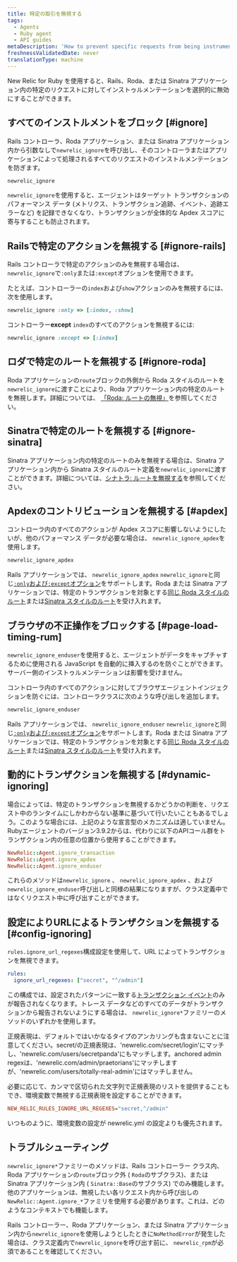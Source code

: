 ```yaml
---
title: 特定の取引を無視する
tags:
  - Agents
  - Ruby agent
  - API guides
metaDescription: 'How to prevent specific requests from being instrumented entirely in New Relic, or prevent them from being factored into your Apdex score.'
freshnessValidatedDate: never
translationType: machine
---
```


New Relic for <DNT>Ruby</DNT> を使用すると、Rails、Roda、または Sinatra アプリケーション内の特定のリクエストに対してインストゥルメンテーションを選択的に無効にすることができます。

## すべてのインストルメントをブロック [#ignore]

Rails コントローラ、Roda アプリケーション、または Sinatra アプリケーション内から引数なしで`newrelic_ignore`を呼び出し、そのコントローラまたはアプリケーションによって処理されるすべてのリクエストのインストルメンテーションを防ぎます。

```rb
newrelic_ignore
```

`newrelic_ignore`を使用すると、エージェントはターゲット トランザクションのパフォーマンス データ (メトリクス、トランザクション追跡、イベント、追跡エラーなど) を記録できなくなり、トランザクションが全体的な Apdex スコアに寄与することも防止されます。

## Railsで特定のアクションを無視する [#ignore-rails]

Rails コントローラで特定のアクションのみを無視する場合は、 `newrelic_ignore`で`:only`または`:except`オプションを使用できます。

たとえば、コントローラーの`index`および`show`アクションのみを無視するには、次を使用します。

```rb
newrelic_ignore :only => [:index, :show]
```

コントローラー<DNT>**except**</DNT> `index`のすべてのアクションを無視するには:

```rb
newrelic_ignore :except => [:index]
```

## ロダで特定のルートを無視する [#ignore-roda]

Roda アプリケーションの`route`ブロックの外側から Roda スタイルのルートを`newrelic_ignore`に渡すことにより、Roda アプリケーション内の特定のルートを無視します。詳細については、 [「Roda: ルートの無視」](/docs/agents/ruby-agent/frameworks/roda-support#ignoring-routes)を参照してください。

## Sinatraで特定のルートを無視する [#ignore-sinatra]

Sinatra アプリケーション内の特定のルートのみを無視する場合は、Sinatra アプリケーション内から Sinatra スタイルのルート定義を`newrelic_ignore`に渡すことができます。詳細については、[シナトラ: ルートを無視する](/docs/agents/ruby-agent/frameworks/sinatra-support#ignoring-routes)を参照してください。

## Apdexのコントリビューションを無視する [#apdex]

コントローラ内のすべてのアクションが Apdex スコアに影響しないようにしたいが、他のパフォーマンス データが必要な場合は、 `newrelic_ignore_apdex`を使用します。

```rb
newrelic_ignore_apdex
```

Rails アプリケーションでは、 `newrelic_ignore_apdex` `newrelic_ignore`と同じ[`:only`および`:except`オプション](#ignore-rails)をサポートします。Roda または Sinatra アプリケーションでは、特定のトランザクションを対象とする[同じ Roda スタイルのルート](#ignore-roda)または[Sinatra スタイルのルート](#ignore-sinatra)を受け入れます。

## ブラウザの不正操作をブロックする [#page-load-timing-rum]

`newrelic_ignore_enduser`を使用すると、エージェントが[<InlinePopover type="browser" />](/docs/agents/ruby-agent/features/page-load-timing-ruby)データをキャプチャするために使用される JavaScript を自動的に挿入するのを防ぐことができます。 サーバー側のインストゥルメンテーションは影響を受けません。

コントローラ内のすべてのアクションに対してブラウザエージェントインジェクションを防ぐには、コントローラクラスに次のような呼び出しを追加します。

```rb
newrelic_ignore_enduser
```

Rails アプリケーションでは、 `newrelic_ignore_enduser` `newrelic_ignore`と同じ[`:only`および`:except`オプション](#ignore-rails)をサポートします。Roda または Sinatra アプリケーションでは、特定のトランザクションを対象とする[同じ Roda スタイルのルート](#ignore-roda)または[Sinatra スタイルのルート](#ignore-sinatra)を受け入れます。

## 動的にトランザクションを無視する [#dynamic-ignoring]

場合によっては、特定のトランザクションを無視するかどうかの判断を、リクエスト中のランタイムにしかわからない基準に基づいて行いたいこともあるでしょう。このような場合には、上記のような宣言型のメカニズムは適していません。Rubyエージェントのバージョン3.9.2からは、代わりに以下のAPIコール群をトランザクション内の任意の位置から使用することができます。

```rb
NewRelic::Agent.ignore_transaction
NewRelic::Agent.ignore_apdex
NewRelic::Agent.ignore_enduser
```

これらのメソッドは`newrelic_ignore` 、 `newrelic_ignore_apdex` 、および`newrelic_ignore_enduser`呼び出しと同様の結果になりますが、クラス定義中ではなくリクエスト中に呼び出すことができます。

## 設定によりURLによるトランザクションを無視する [#config-ignoring]

`rules.ignore_url_regexes`構成設定を使用して、URL によってトランザクションを無視できます。

```yml
rules:
  ignore_url_regexes: ["secret", "^/admin"]
```

この構成では、設定されたパターンに一致する[トランザクション イベント](/docs/telemetry-data-platform/understand-data/event-data/events-reported-apm/)のみが報告されなくなります。トレース データなどのすべてのデータがトランザクションから報告されないようにする場合は、 `newrelic_ignore*`ファミリーのメソッドのいずれかを使用します。

正規表現は、デフォルトではいかなるタイプのアンカリングも含まないことに注意してください。secret/の正規表現は、&apos;newrelic.com/secret/login&apos;にマッチし、&apos;newrelic.com/users/secretpanda&apos;にもマッチします。anchored admin regexは、&apos;newrelic.com/admin/praetorians&apos;にマッチしますが、&apos;newrelic.com/users/totally-real-admin&apos;にはマッチしません。

必要に応じて、カンマで区切られた文字列で正規表現のリストを提供することもでき、環境変数で無視する正規表現を設定することができます。

```ini
NEW_RELIC_RULES_IGNORE_URL_REGEXES="secret,^/admin"
```

いつものように、環境変数の設定が newrelic.yml の設定よりも優先されます。

## トラブルシューティング

`newrelic_ignore*`ファミリーのメソッドは、Rails コントローラー クラス内、Roda アプリケーションの`route`ブロック外 ( `Roda`のサブクラス)、または Sinatra アプリケーション内 ( `Sinatra::Base`のサブクラス) でのみ機能します。他のアプリケーションは、無視したい各リクエスト内から呼び出しの`NewRelic::Agent.ignore_*`ファミリを使用する必要があります。これは、どのようなコンテキストでも機能します。

Rails コントローラー、Roda アプリケーション、または Sinatra アプリケーション内から`newrelic_ignore`を使用しようとしたときに`NoMethodError`が発生した場合は、クラス定義内で`newrelic_ignore`を呼び出す前に、 `newrelic_rpm`が必須であることを確認してください。